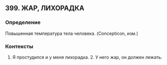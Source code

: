 ## 399. ЖАР, ЛИХОРАДКА
### Определение
Повышенная температура тела человека. (Concepticon, изм.)

### Контексты
1. Я простудился и у меня лихорадка. 2. У него жар, он должен лежать.

